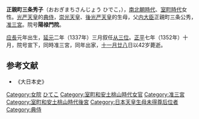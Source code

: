 '''正親町三条秀子'''（おおぎまちさんじょう ひでこ，{{bd|1311年||1353年|1月12日|}}），[[南北朝时代_(日本)|南北朝時代]]、[[室町時代|室町時代]]女性。[[光严天皇|光严天皇]]的[[典侍|典侍]]，[[崇光天皇|崇光天皇]]、[[後光严天皇|後光严天皇]]的生母，父[[内大臣|内大臣]]正親町三条公秀，[[准后|准三宮]]。院号'''陽禄門院'''。

[[应長|应長]]元年出生，[[延元|延元]]二年（1337年）三月叙任[[从三位|从三位]]。[[正平_(日本)|正平]]七年（1352年）十月，院号宣下，同時准三宮，同年出家，[[十一月廿八|十一月廿八]]日以42岁薨逝。
==参考文献==
* 《大日本史》
{{室町和安土桃山時代皇后}}
{{Japanese-history-stub}}
{{DEFAULTSORT:おおきまちさんしよう ひてこ}}
[[Category:女院|Category:女院]]
[[Category:正親町三条家|ひてこ]]
[[Category:室町和安土桃山時代女官|Category:室町和安土桃山時代女官]]
[[Category:准三宮|Category:准三宮]]
[[Category:室町和安土桃山時代後宮|Category:室町和安土桃山時代後宮]]
[[Category:日本天皇生母未得尊后位者|Category:日本天皇生母未得尊后位者]]
[[Category:典侍|Category:典侍]]
